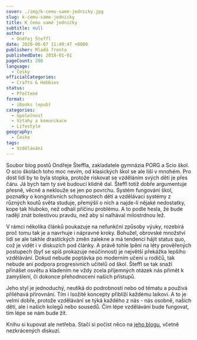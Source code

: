```yaml
---
cover: ./img/k-cemu-same-jednicky.jpg
slug: k-cemu-same-jednicky
title: K čemu samé jedničky
subtitle: null
author:
  - Ondřej Šteffl
date: 2020-06-07 11:49:47 +0800
publisher: Mladá fronta
publishedDate: 2018-01-01
pageCount: 208
language:
  - Česky
officialCategories:
  - Crafts & Hobbies
status:
  - Přečtené
format:
  - iBooks (epub)
categories:
  - Společnost
  - Vztahy a komunikace
  - Lifestyle
geography:
  - Česko
tags:
  - Vzdělávání
---
```


Soubor blog postů Ondřeje Šteffla, zakladatele gymnázia PORG a Scio škol. O scio školách toho moc nevím, od klasických škol se ale liší v mnohém. Pro dost lidí by to byla stopka, protože riskovat se vzděláním svých dětí je přes čáru. Já bych tam ty své budoucí klidně dal. Šteffl totiž dobře argumentuje přesně, věcně a neklouže se jen po povrchu. Systém fungování škol, poznatky o kongnitivních schopnostech dětí a vzdělávací systémy z různých koutů světa studuje, přemýšlí o nich a najde-li nějaké nedostatky, kope tak hluboko, než odhalí příčinu problému. A to podle hesla, že bude raději znát bolestivou pravdu, než aby si nalhával milostrdnou lež.

V rámci několika článků poukazuje na nefunkční způsoby výuky, rozebírá proč tomu tak je a navrhuje i nápravné kroky. Bohužel, obrovské množství lidí se ale takhle drastických změn zalekne a má tendenci hájit status quo, což je vidět i v diskuzích pod články. A právě tohle lpění na léty prověřených postupech (byť se spíš prokazuje neúčinnost) je největší překážka lepšího vzdělávání. Dokud nebude poptávka po moderním učení u rodičů, tak nebude ani podpora progresivních učitelů od škol. Šteffl se tak snaží přinášet osvětu a kladením ne vždy zcela příjemných otázek nás přimět k zamyšlení, či dokonce přehodnocení našich přístupů.

Jeho styl je jednoduchý, neutíká do podrobností nebo od tématu a použivá přiléhavá přirovnání. Tím i lsožité koncepty přiblíží každému laikovi. A to je velmi dobře, protože vzdělávání se týká každého z nás - nás osobně, našich dětí, ale i našich kolegů nebo sousedů. Čím lépe vzdělávání bude fungovat, tím lépe se nám bude žít.

Knihu si kupovat ale netřeba. Stačí si počíst něco na [jeho blogu](http://blog.aktualne.cz/blogy/ondrej-steffl.php), včetně nezkrácených diskuzí.
